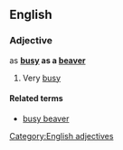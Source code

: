 ==English==

===Adjective===
as '''[[busy]] as a [[beaver]]'''

# {{simile}} Very [[busy]]

====Related terms====
*[[busy beaver]]
[[Category:English adjectives]]